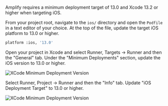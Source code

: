 Amplify requires a minimum deployment target of 13.0 and Xcode 13.2 or higher when targeting iOS.

From your project root, navigate to the `ios/` directory and open the `Podfile` in a text editor of your choice. At the top of the file, update the target iOS platform to 13.0 or higher.

```bash
platform :ios, '13.0'
```

Open your project in Xcode and select Runner, Targets -> Runner and then the "General" tab. Under the "Minimum Deployments" section, update the iOS version to 13.0 or higher.

![XCode Minimum Deployment Version](/images/project-setup/flutter/ios/target-min-deployment-version.png)

Select Runner, Project -> Runner and then the "Info" tab. Update "iOS Deployment Target" to 13.0 or higher.

![XCode Minimum Deployment Version](/images/project-setup/flutter/ios/project-min-deployment-version.png)
